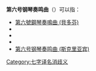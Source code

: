 '''第六号钢琴奏鸣曲'''（{{lang-en|Piano Sonata No. 6}}）可以指：

*[[第六號鋼琴奏鳴曲_(貝多芬)|第六號鋼琴奏鳴曲 (貝多芬)]]
*{{tsl|en|Piano Sonata No. 6 (Feinberg)||第六号钢琴奏鸣曲 (费恩伯格)}}
*{{tsl|en|Piano Sonata No. 6 (Mozart)||第六号钢琴奏鸣曲 (莫扎特)}}
*{{tsl|en|Piano Sonata No. 6 (Prokofiev)||第六号钢琴奏鸣曲 (普罗科菲耶夫)}}
*[[第六号钢琴奏鸣曲_(斯克里亚宾)|第六号钢琴奏鸣曲 (斯克里亚宾)]]

{{disambig}}

[[Category:七字译名消歧义|Category:七字译名消歧义]]